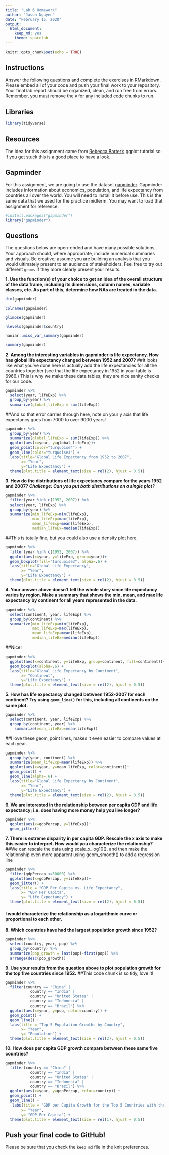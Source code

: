 ```yaml
---
title: "Lab 6 Homework"
author: "Jason Nguyen"
date: "February 15, 2020"
output:
  html_document: 
    keep_md: yes
    theme: spacelab
---
```


```r
knitr::opts_chunk$set(echo = TRUE)
```

## Instructions
Answer the following questions and complete the exercises in RMarkdown. Please embed all of your code and push your final work to your repository. Your final lab report should be organized, clean, and run free from errors. Remember, you must remove the `#` for any included code chunks to run.  

## Libraries
```r
library(tidyverse)
```

## Resources
The idea for this assignment came from [Rebecca Barter's](http://www.rebeccabarter.com/blog/2017-11-17-ggplot2_tutorial/) ggplot tutorial so if you get stuck this is a good place to have a look.  

## Gapminder
For this assignment, we are going to use the dataset [gapminder](https://cran.r-project.org/web/packages/gapminder/index.html). Gapminder includes information about economics, population, and life expectancy from countries all over the world. You will need to install it before use. This is the same data that we used for the practice midterm. You may want to load that assignment for reference.  
```r
#install.packages("gapminder")
library("gapminder")
```

## Questions
The questions below are open-ended and have many possible solutions. Your approach should, where appropriate, include numerical summaries and visuals. Be creative; assume you are building an analysis that you would ultimately present to an audience of stakeholders. Feel free to try out different `geoms` if they more clearly present your results.  

**1. Use the function(s) of your choice to get an idea of the overall structure of the data frame, including its dimensions, column names, variable classes, etc. As part of this, determine how NAs are treated in the data.**  
```r
dim(gapminder)
```

```r
colnames(gapminder)
```

```r
glimpse(gapminder)
```

```r
nlevels(gapminder$country)
```
```r
naniar::miss_var_summary(gapminder)
```

```r
summary(gapminder)
```

**2. Among the interesting variables in gapminder is life expectancy. How has global life expectancy changed between 1952 and 2007?**
##It looks like what you've done here is actually add the life expectancies for all the countries together (see that the life expectancy in 1952 in your table is 6966.) This is why we make these data tables, they are nice sanity checks for our code. 
```r
gapminder %>%
  select(year, lifeExp) %>% 
  group_by(year) %>% 
  summarize(global_lifeExp = sum(lifeExp))
```
##And so that error carries through here, note on your y axis that life expectancy goes from 7000 to over 9000 years!
```r
gapminder %>%
  group_by(year) %>% 
  summarize(global_lifeExp = sum(lifeExp)) %>% 
  ggplot(aes(x=year, y=global_lifeExp))+
  geom_point(color="turquoise4") +
  geom_line(color="turquoise3") +
  labs(title="Global Life Expectancy from 1952 to 2007",
       x= "Year",
       y="Life Expectancy") +
  theme(plot.title = element_text(size = rel(2), hjust = 0.5))
```

**3. How do the distributions of life expectancy compare for the years 1952 and 2007? _Challenge: Can you put both distributions on a single plot?_**
```r
gapminder %>%
  filter(year %in% c(1952, 2007)) %>%
  select(year, lifeExp) %>% 
  group_by(year) %>% 
  summarize(min_lifeExp=min(lifeExp),
            max_lifeExp=max(lifeExp),
            mean_lifeExp=mean(lifeExp),
            median_lifeEx=median(lifeExp))
```
##This is totally fine, but you could also use a density plot here.
```r
gapminder %>%
  filter(year %in% c(1952, 2007)) %>%
  ggplot(aes(x=year, y=lifeExp, group=year))+
  geom_boxplot(fill="turquoise3", alpha=.6) +
  labs(title="Global Life Expectancy",
       x= "Year",
       y="Life Expectancy") +
  theme(plot.title = element_text(size = rel(2), hjust = 0.5))
```

**4. Your answer above doesn't tell the whole story since life expectancy varies by region. Make a summary that shows the min, mean, and max life expectancy by continent for all years represented in the data.**
```r
gapminder %>%
  select(continent, year, lifeExp) %>% 
  group_by(continent) %>% 
  summarize(min_lifeExp=min(lifeExp),
            max_lifeExp=max(lifeExp),
            mean_lifeExp=mean(lifeExp),
            median_lifeEx=median(lifeExp))
```
##Nice!
```r
gapminder %>%
  ggplot(aes(x=continent, y=lifeExp, group=continent, fill=continent))+
  geom_boxplot(alpha=.6) +
  labs(title="Global Life Expectancy by Continent",
       x= "Continent",
       y="Life Expectancy") +
  theme(plot.title = element_text(size = rel(2), hjust = 0.5))
```


**5. How has life expectancy changed between 1952-2007 for each continent? Try using `geom_line()` for this, including all continents on the same  plot.**
```r
gapminder %>% 
  select(continent, year, lifeExp) %>% 
  group_by(continent, year) %>% 
    summarize(mean_lifeExp=mean(lifeExp))
```
##I love these geom_point lines, makes it even easier to compare values at each year.
```r
gapminder %>% 
  group_by(year, continent) %>% 
  summarize(mean_lifeExp=mean(lifeExp)) %>% 
  ggplot(aes(x=year, y=mean_lifeExp, color=continent))+
  geom_point() +
  geom_line(alpha=.6) +
  labs(title="Global Life Expectancy by Continent",
       x= "Year",
       y="Life Expectancy") +
  theme(plot.title = element_text(size = rel(2), hjust = 0.5))
```


**6. We are interested in the relationship between per capita GDP and life expectancy; i.e. does having more money help you live longer?**
```r
gapminder %>% 
  ggplot(aes(x=gdpPercap, y=lifeExp))+
  geom_jitter()
```


**7. There is extreme disparity in per capita GDP. Rescale the x axis to make this easier to interpret. How would you characterize the relationship?**
##We can rescale the data using scale_x_log10(), and then make the relationship even more apparent using geom_smooth() to add a regression line
```r
gapminder %>% 
  filter(gdpPercap <=50000) %>% 
  ggplot(aes(x=gdpPercap, y=lifeExp))+
  geom_jitter() +
  labs(title = "GDP Per Capita vs. Life Expectancy",
       x= "GDP Per Capita",
       y= "Life Expectancy") +
  theme(plot.title = element_text(size = rel(2), hjust = 0.5))
```

#### I would characterize the relationship as a logarithmic curve or proportional to each other.

**8. Which countries have had the largest population growth since 1952?**
```r
gapminder %>% 
  select(country, year, pop) %>%
  group_by(country) %>% 
  summarize(pop_growth = last(pop)-first(pop)) %>% 
  arrange(desc(pop_growth))
```

**9. Use your results from the question above to plot population growth for the top five countries since 1952.**
##This code chunk is so tidy, love it!
```r
gapminder %>%
  filter(country == "China" |
           country == "India" | 
           country == "United States" | 
           country == "Indonesia" |
           country == "Brazil") %>% 
  ggplot(aes(x=year, y=pop, color=country)) +
  geom_point() +
  geom_line() +
  labs(title = "Top 5 Population Growths by Country",
       x= "Year",
       y= "Population") +
  theme(plot.title = element_text(size = rel(2), hjust = 0.5))
```

**10. How does per capita GDP growth compare between these same five countries?**
```r
gapminder %>%
  filter(country == "China" |
           country == "India" | 
           country == "United States" | 
           country == "Indonesia" |
           country == "Brazil") %>% 
  ggplot(aes(x=year, y=gdpPercap, color=country)) +
  geom_point() +
  geom_line() +
   labs(title = "GDP per Capita Growth for the Top 5 Countries with the Largest Population Growth",
       x= "Year",
       y= "GDP Per Capita") +
  theme(plot.title = element_text(size = rel(1), hjust = 0.5))
```

## Push your final code to GitHub!
Please be sure that you check the `keep md` file in the knit preferences. 